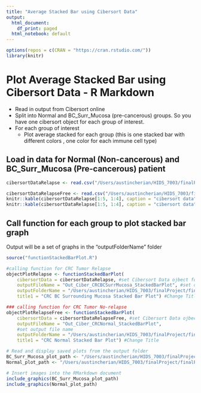 ```yaml
---
title: "Average Stacked Bar using Cibersort Data"
output:
  html_document:
    df_print: paged
  html_notebook: default
---
```

```r
options(repos = c(CRAN = "https://cran.rstudio.com/"))
library(knitr)
```


# Plot Average Stacked Bar using Cibersort Data - R Markdown

* Read in output from Cibersort online 
* Split into Normal and BC_Surr_Mucosa (pre-cancerous) groups. So you have one cibersort object for each group of interest. 
* For each group of interest
    + Plot average stacked for each group (this is one stacked bar with different colors , one color for each immune cell type)


## Load in data for Normal (Non-cancerous) and BC_Surr_Mucosa (Pre-cancerous) patient
```r
cibersortDataRelapse <- read.csv("/Users/austincherian/HIDS_7003/finalProject/finalProject_part4_Cibersort/code/input/CIBERSORTx_BCSurrMucosa_Results.csv", header=TRUE, row.names=1)

cibersortDataRelapseFree <- read.csv("/Users/austincherian/HIDS_7003/finalProject/finalProject_part4_Cibersort/code/input/CIBERSORTx_Normal_Results.csv", header=TRUE, row.names=1)
knitr::kable(cibersortDataRelapse[1:5, 1:4], caption = "cibersort data")
knitr::kable(cibersortDataRelapse[1:5, 1:4], caption = "cibersort data")
```


## Call function for each group to plot stacked bar graph
Output will be a set of graphs in the "outputFolderName" folder

```r
source("functionStackedBarPlot.R")

#calling function for CRC Tumor Relapse
objectPlotRelapse <- functionStackedBarPlot(
    cibersortData = cibersortDataRelapse, #set Cibersort Data ojbect for plotting
    outputFileName = "Out_Ciber_CRCBCSurrMucosa_StackedBarPlot", #set output file name
    outputFolderName = "/Users/austincherian/HIDS_7003/finalProject/finalProject_part4_Cibersort/code/output", #Set output folder name
    title1 = "CRC BC Surrounding Mucosa Stacked Bar Plot") #Change Title

### calling function for CRC Tumor No-relapse
objectPlotRelapseFree <- functionStackedBarPlot(
    cibersortData = cibersortDataRelapseFree, #set Cibersort Data ojbect for plotting
    outputFileName = "Out_Ciber_CRCNormal_StackedBarPlot", 
    #set output file name
    outputFolderName = "/Users/austincherian/HIDS_7003/finalProject/finalProject_part4_Cibersort/code/output", #Set output folder name
    title1 = "CRC Normal Stacked Bar Plot") #Change Title

# Read and display saved plots from the output folder
BC_Surr_Mucosa_plot_path <- "/Users/austincherian/HIDS_7003/finalProject/finalProject_part4_Cibersort/code/output/Out_Ciber_CRCBCSurrMucosa_StackedBarPlot.png"
Normal_plot_path <- "/Users/austincherian/HIDS_7003/finalProject/finalProject_part4_Cibersort/code/output/Out_Ciber_CRCNormal_StackedBarPlot.png"

# Insert images into the RMarkdown document
include_graphics(BC_Surr_Mucosa_plot_path)
include_graphics(Normal_plot_path)
```









